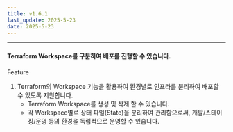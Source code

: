 ```yaml
---
title: v1.6.1
last_update: 2025-5-23
date: 2025-5-23
---
```



<hr />

#### Terraform Workspace를 구분하여 배포를 진행할 수 있습니다.

<div className={styles.releaseWrap} >
<div className={styles.tag} data-type="feature">
    Feature
</div>

1. Terraform의 Workspace 기능을 활용하여 환경별로 인프라를 분리하여 배포할 수 있도록 지원합니다.
   - Terraform Workspace를 생성 및 삭제 할 수 있습니다.
   - 각 Workspace별로 상태 파일(State)을 분리하여 관리함으로써, 개발/스테이징/운영 등의 환경을 독립적으로 운영할 수 있습니다.

</div>
<br/>

